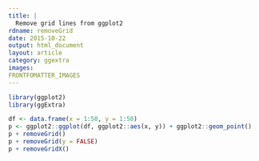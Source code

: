 ```yaml
---
title: |
  Remove grid lines from ggplot2
rdname: removeGrid
date: 2015-10-22
output: html_document
layout: article
category: ggextra
images:
FRONTFOMATTER_IMAGES
---
```


```r
library(ggplot2)
library(ggExtra)
```

```r
df <- data.frame(x = 1:50, y = 1:50)
p <- ggplot2::ggplot(df, ggplot2::aes(x, y)) + ggplot2::geom_point()
p + removeGrid()
p + removeGrid(y = FALSE)
p + removeGridX()



```